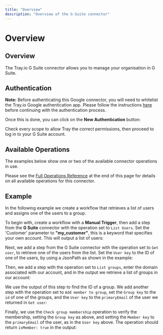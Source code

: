 ```yaml
---
title: "Overview"
description: "Overview of the G-Suite connector"
---
```


# Overview

## Overview

The Tray.io G Suite connector allows you to manage your organisation in G Suite.

## Authentication

**Note:** Before authenticating this Google connector, you will need to whitelist the Tray.io Google authentication app. Please follow the instructions [here](/platform/connectors/auth-with-google/) before continuing with the authentication process.

Once this is done, you can click on the **New Authentication** button:

Check every scope to allow Tray the correct permissions, then proceed to log in to your G Suite account.

## Available Operations

The examples below show one or two of the available connector operations in use.

Please see the [Full Operations Reference](#operationsFull) at the end of this page for details on all available operations for this connector.

## Example

In the following example we create a workflow that retrieves a list of users and assigns one of the users to a group.

To begin with, create a workflow with a **Manual Trigger**, then add a step from the **G Suite** connector with the operation set to `List Users`. Set the 'Customer' parameter to **"my_customer"**, this is a keyword that specifies your own account. This will output a list of users:

Next, we add a step from the G Suite connector with the operation set to `Get user`, to retrieve one of the users from the list. Set the `User key` to the ID of one of the users, by using a JsonPath as shown in the example:

Then, we add a step with the operation set to `List groups`, enter the domain associated with our account, and in the output we retrieve a list of groups in our account:

We use the output of this step to find the ID of a group. We add another step with the operation set to `Add member to group`, set the `Group key` to the `id` of one of the groups, and the `User key` to the `primaryEmail` of the user we returned in `Get user`:

Finally, we use the `Check group membership` operation to verify the membership, setting the `Group key` as above, and setting the `Member key` to the `primaryEmail` of the user, as in the `User key` above. The operation should return `isMember: true` in the output:
